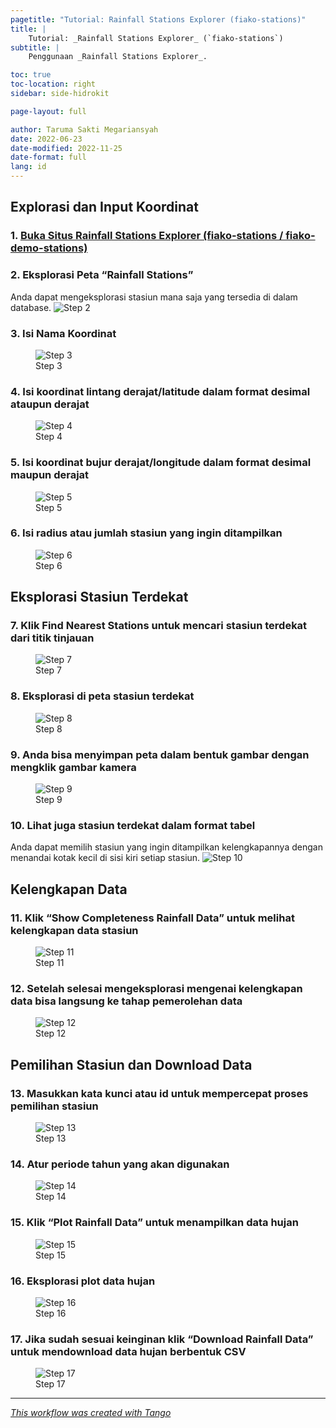 ```yaml
---
pagetitle: "Tutorial: Rainfall Stations Explorer (fiako-stations)"
title: | 
    Tutorial: _Rainfall Stations Explorer_ (`fiako-stations`)
subtitle: |
    Penggunaan _Rainfall Stations Explorer_.

toc: true
toc-location: right
sidebar: side-hidrokit

page-layout: full

author: Taruma Sakti Megariansyah
date: 2022-06-23
date-modified: 2022-11-25
date-format: full
lang: id
---
```


## Explorasi dan Input Koordinat

### 1. [Buka Situs Rainfall Stations Explorer (fiako-stations / fiako-demo-stations)](https://demo-fiako-stations.herokuapp.com/)


### 2. Eksplorasi Peta "Rainfall Stations"
Anda dapat mengeksplorasi stasiun mana saja yang tersedia di dalam database.
![Step 2](https://images.tango.us/public/screenshot_dcc4de46-05c7-482a-b4a8-b2b232a4b8d3.png?crop=focalpoint&fit=crop&fp-x=0.4958&fp-y=0.4370&fp-z=1.1903&w=1200&mark-w=0.2&mark-pad=0&mark64=aHR0cHM6Ly9pbWFnZXMudGFuZ28udXMvc3RhdGljL21hZGUtd2l0aC10YW5nby13YXRlcm1hcmsucG5n&ar=1920%3A961)


### 3. Isi Nama Koordinat
![Step 3](https://images.tango.us/public/screenshot_8fa7c048-1d36-404f-93ab-6c09c963cbee.png?crop=focalpoint&fit=crop&fp-x=0.2346&fp-y=0.4441&fp-z=4.0000&w=1200&mark-w=0.2&mark-pad=0&mark64=aHR0cHM6Ly9pbWFnZXMudGFuZ28udXMvc3RhdGljL21hZGUtd2l0aC10YW5nby13YXRlcm1hcmsucG5n&ar=1920%3A961)


### 4. Isi koordinat lintang derajat/latitude dalam format desimal ataupun derajat
![Step 4](https://images.tango.us/public/screenshot_13ccbd8b-e668-4d82-8ec3-f2f3a1fb6b2f.png?crop=focalpoint&fit=crop&fp-x=0.4085&fp-y=0.4585&fp-z=3.0000&w=1200&mark-w=0.2&mark-pad=0&mark64=aHR0cHM6Ly9pbWFnZXMudGFuZ28udXMvc3RhdGljL21hZGUtd2l0aC10YW5nby13YXRlcm1hcmsucG5n&ar=1920%3A961)


### 5. Isi koordinat bujur derajat/longitude dalam format desimal maupun derajat
![Step 5](https://images.tango.us/public/screenshot_b97bb253-41cf-46cd-a70b-d3ae30d16d7e.png?crop=focalpoint&fit=crop&fp-x=0.5753&fp-y=0.4571&fp-z=4.0000&w=1200&mark-w=0.2&mark-pad=0&mark64=aHR0cHM6Ly9pbWFnZXMudGFuZ28udXMvc3RhdGljL21hZGUtd2l0aC10YW5nby13YXRlcm1hcmsucG5n&ar=1920%3A961)


### 6. Isi radius atau jumlah stasiun yang ingin ditampilkan
![Step 6](https://images.tango.us/public/screenshot_3107b6be-8ff1-48bf-9ae7-52d4c6d8973a.png?crop=focalpoint&fit=crop&fp-x=0.7393&fp-y=0.4395&fp-z=4.0000&w=1200&mark-w=0.2&mark-pad=0&mark64=aHR0cHM6Ly9pbWFnZXMudGFuZ28udXMvc3RhdGljL21hZGUtd2l0aC10YW5nby13YXRlcm1hcmsucG5n&ar=1920%3A961)


## Eksplorasi Stasiun Terdekat

### 7. Klik Find Nearest Stations untuk mencari stasiun terdekat dari titik tinjauan
![Step 7](https://images.tango.us/public/screenshot_3524dfac-4efd-47bd-ac98-eb484e9ac3e1.png?crop=focalpoint&fit=crop&fp-x=0.7690&fp-y=0.5401&fp-z=2.8576&w=1200&mark-w=0.2&mark-pad=0&mark64=aHR0cHM6Ly9pbWFnZXMudGFuZ28udXMvc3RhdGljL21hZGUtd2l0aC10YW5nby13YXRlcm1hcmsucG5n&ar=1920%3A961)


### 8. Eksplorasi di peta stasiun terdekat
![Step 8](https://images.tango.us/public/screenshot_7fdaa8da-615f-4104-a368-693c38462049.png?crop=focalpoint&fit=crop&fp-x=0.3271&fp-y=0.4334&fp-z=1.3782&w=1200&mark-w=0.2&mark-pad=0&mark64=aHR0cHM6Ly9pbWFnZXMudGFuZ28udXMvc3RhdGljL21hZGUtd2l0aC10YW5nby13YXRlcm1hcmsucG5n&ar=1920%3A961)


### 9. Anda bisa menyimpan peta dalam bentuk gambar dengan mengklik gambar kamera
![Step 9](https://images.tango.us/public/screenshot_9f9c2e20-776e-4c2a-b251-36431fa9efd9.png?crop=focalpoint&fit=crop&fp-x=0.3391&fp-y=0.1951&fp-z=3.1895&w=1200&mark-w=0.2&mark-pad=0&mark64=aHR0cHM6Ly9pbWFnZXMudGFuZ28udXMvc3RhdGljL21hZGUtd2l0aC10YW5nby13YXRlcm1hcmsucG5n&ar=1920%3A961)


### 10. Lihat juga stasiun terdekat dalam format tabel
Anda dapat memilih stasiun yang ingin ditampilkan kelengkapannya dengan menandai kotak kecil di sisi kiri setiap stasiun.
![Step 10](https://images.tango.us/public/screenshot_8c1d338c-740b-44f8-bcd3-41ded4263d7b.png?crop=focalpoint&fit=crop&fp-x=0.6162&fp-y=0.4515&fp-z=1.3030&w=1200&mark-w=0.2&mark-pad=0&mark64=aHR0cHM6Ly9pbWFnZXMudGFuZ28udXMvc3RhdGljL21hZGUtd2l0aC10YW5nby13YXRlcm1hcmsucG5n&ar=1920%3A961)


## Kelengkapan Data

### 11. Klik "Show Completeness Rainfall Data" untuk melihat kelengkapan data stasiun
![Step 11](https://images.tango.us/public/screenshot_9292fa6f-1f1b-4aba-b620-7aecfe0b7146.png?crop=focalpoint&fit=crop&fp-x=0.7713&fp-y=0.7208&fp-z=3.2912&w=1200&mark-w=0.2&mark-pad=0&mark64=aHR0cHM6Ly9pbWFnZXMudGFuZ28udXMvc3RhdGljL21hZGUtd2l0aC10YW5nby13YXRlcm1hcmsucG5n&ar=1920%3A961)


### 12. Setelah selesai mengeksplorasi mengenai kelengkapan data bisa langsung ke tahap pemerolehan data
![Step 12](https://images.tango.us/public/edited_image_fb2f87f6-d321-4faf-8dcd-835a41e6aa26.png?crop=focalpoint&fit=crop&fp-x=0.3622&fp-y=0.6960&fp-z=2.0608&w=1200&mark-w=0.2&mark-pad=0&mark64=aHR0cHM6Ly9pbWFnZXMudGFuZ28udXMvc3RhdGljL21hZGUtd2l0aC10YW5nby13YXRlcm1hcmsucG5n&ar=1920%3A961)


## Pemilihan Stasiun dan Download Data

### 13. Masukkan kata kunci atau id untuk mempercepat proses pemilihan stasiun
![Step 13](https://images.tango.us/public/screenshot_f2100526-c94b-4376-8637-ffd15cf8193c.png?crop=focalpoint&fit=crop&fp-x=0.3113&fp-y=0.7117&fp-z=2.9572&w=1200&mark-w=0.2&mark-pad=0&mark64=aHR0cHM6Ly9pbWFnZXMudGFuZ28udXMvc3RhdGljL21hZGUtd2l0aC10YW5nby13YXRlcm1hcmsucG5n&ar=1920%3A961)


### 14. Atur periode tahun yang akan digunakan
![Step 14](https://images.tango.us/public/screenshot_d8f25028-c656-4a46-99bb-18fd7ac751ff.png?crop=focalpoint&fit=crop&fp-x=0.3961&fp-y=0.7573&fp-z=2.0584&w=1200&mark-w=0.2&mark-pad=0&mark64=aHR0cHM6Ly9pbWFnZXMudGFuZ28udXMvc3RhdGljL21hZGUtd2l0aC10YW5nby13YXRlcm1hcmsucG5n&ar=1920%3A961)


### 15. Klik "Plot Rainfall Data" untuk menampilkan data hujan
![Step 15](https://images.tango.us/public/screenshot_69124e93-1523-428a-8405-47934b7ea353.png?crop=focalpoint&fit=crop&fp-x=0.7909&fp-y=0.6374&fp-z=3.6556&w=1200&mark-w=0.2&mark-pad=0&mark64=aHR0cHM6Ly9pbWFnZXMudGFuZ28udXMvc3RhdGljL21hZGUtd2l0aC10YW5nby13YXRlcm1hcmsucG5n&ar=1920%3A961)


### 16. Eksplorasi plot data hujan
![Step 16](https://images.tango.us/public/screenshot_717fb018-724a-4bd7-8377-8b212e757987.png?crop=focalpoint&fit=crop&fp-x=0.4317&fp-y=0.5555&fp-z=1.8696&w=1200&mark-w=0.2&mark-pad=0&mark64=aHR0cHM6Ly9pbWFnZXMudGFuZ28udXMvc3RhdGljL21hZGUtd2l0aC10YW5nby13YXRlcm1hcmsucG5n&ar=1920%3A961)


### 17. Jika sudah sesuai keinginan klik "Download Rainfall Data" untuk mendownload data hujan berbentuk CSV
![Step 17](https://images.tango.us/public/screenshot_7b7e220a-007b-42de-9406-7a2692f92d41.png?crop=focalpoint&fit=crop&fp-x=0.5794&fp-y=0.8533&fp-z=2.3501&w=1200&mark-w=0.2&mark-pad=0&mark64=aHR0cHM6Ly9pbWFnZXMudGFuZ28udXMvc3RhdGljL21hZGUtd2l0aC10YW5nby13YXRlcm1hcmsucG5n&ar=1920%3A961)


***
_[This workflow was created with Tango](https://app.tango.us/app/workflow/7cab5577-5fdb-4b70-8b81-79442923b63f?utm_source=markdown&utm_medium=markdown&utm_campaign=workflow%20export%20links)_